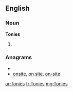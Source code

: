 ==English==

===Noun===
'''Tonies'''

# {{plural of|Tony}}

===Anagrams===
* {{alphagram|einost}}
* [[onsite#English|onsite]], [[on site#English|on site]], [[on-site#English|on-site]]

[[ar:Tonies]]
[[fr:Tonies]]
[[mg:Tonies]]